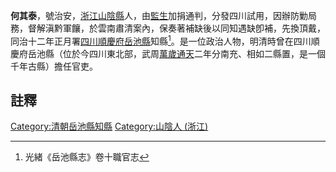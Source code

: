 {{明清人物信息框
| 姓名 =何其泰
| 最高職務 = [[四川|四川]][[岳池縣|岳池縣]][[知縣|知縣]]
| 國家 = 大清
| 籍貫 = [[浙江|浙江]][[山陰縣|山陰縣]]
| 字號 =號治安
| 出生日期 = ？年？月？日
| 逝世日期 = ？年？月？日
| 墓葬 = 
| 配偶 =  
| 親屬 = 曾祖、祖、父，母
| 出身 =[[監生|監生]]
| 著作 =  
*
}}
'''何其泰'''{{BD|？年||？年||}}，號治安，[[浙江|浙江]][[山陰縣|山陰縣]]人，由[[監生|監生]]加捐通判，分發四川試用，因辦防勦局務，督解滇黔軍饟，於雲南肅清案內，保奏著補缺後以同知遇缺卽補，先換頂戴，同治十二年正月署[[四川|四川]][[順慶府|順慶府]][[岳池縣|岳池縣]]知縣<ref>光緒《岳池縣志》卷十職官志</ref>。是一位政治人物，明清時曾在四川順慶府岳池縣（位於今四川東北部，武周[[萬歲通天|萬歲通天]]二年分南充、相如二縣置，是一個千年古縣）擔任官吏。
==註釋==
{{reflist}}
{{清朝人物小作品}}
[[Category:清朝岳池縣知縣|Category:清朝岳池縣知縣]]
[[Category:山陰人_(浙江)|Category:山陰人 (浙江)]]